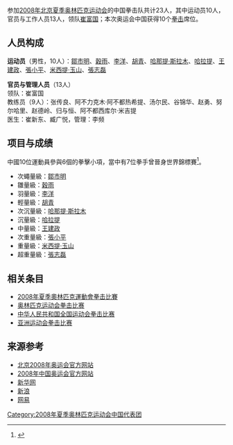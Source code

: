{{奥运中国代表团参赛项目表
|年份=2008年
|比赛项目=拳击
|项目符号文件名称=
|金牌数=1
|银牌数=/
|铜牌数=/
|奖牌总数=1
}}

参加[[2008年夏季奥林匹克运动会|2008年北京夏季奥林匹克运动会]]的中国拳击队共计23人，其中运动员10人，官员与工作人员13人，领队[[崔富国|崔富国]]；本次奥运会中国获得10个[[拳击|拳击]]席位。

== 人员构成 ==
'''运动员'''（男性，10人）：[[鄒市明|鄒市明]]、[[穀雨|穀雨]]、[[李洋|李洋]]、[[胡青|胡青]]、[[哈那提·斯拉木|哈那提·斯拉木]]、[[哈拉提|哈拉提]]、[[王建政|王建政]]、[[张小平_(拳击运动员)|張小平]]、[[米西提·玉山|米西提·玉山]]、[[張志磊|張志磊]]

'''官员与管理人员'''（13人）<br />
领队：崔富国 <br />
教练员（9人）：张传良、阿不力克木·阿不都热希提、汤尔民、谷锦华、赵勇、努尔哈里、赵德岭、归与恒、阿不都西库尔·米吉提 <br />
医生：崔新东、臧广悦，管理：李频

== 项目与成绩 ==
中國10位運動員參與6個的拳擊小項，當中有7位拳手曾晉身世界錦標賽<ref>{{Cite web |url=http://www.aiba.org/documents/site1/World%20Championships/2007/2008%20Olympic%20Qualified%20Boxers.pdf |title=World Boxing Championships Chicago 2007 |accessdate=2008-08-06 |archive-date=2008-09-11 |archive-url=https://web.archive.org/web/20080911022843/http://www.aiba.org/documents/site1/World%20Championships/2007/2008%20Olympic%20Qualified%20Boxers.pdf |dead-url=no }}</ref>。
* 次蠅量級：[[鄒市明|鄒市明]]
* 雛量級：[[穀雨|穀雨]]
* 羽量級：[[李洋|李洋]]
* 輕量級：[[胡青|胡青]]
* 次沉量級：[[哈那提·斯拉木|哈那提·斯拉木]]
* 沉量級：[[哈拉提|哈拉提]]
* 中量級：[[王建政|王建政]]
* 次重量級：[[张小平_(拳击运动员)|張小平]]
* 重量級：[[米西提·玉山|米西提·玉山]]
* 超重量級：[[張志磊|張志磊]]

== 相关条目 ==
* [[2008年夏季奧林匹克運動會拳击比賽|2008年夏季奧林匹克運動會拳击比賽]]
* [[奥林匹克运动会拳击比赛|奥林匹克运动会拳击比赛]]
* [[中华人民共和国全国运动会拳击比赛|中华人民共和国全国运动会拳击比赛]]
* [[亚洲运动会拳击比赛|亚洲运动会拳击比赛]]

== 来源参考 ==
<references />
* [http://www.beijing2008.cn 北京2008年奥运会官方网站]{{Wayback|url=http://www.beijing2008.cn/ |date=20070428014805 }}
* [http://2008.olympic.cn/ 2008年中国奥运会官方网站]{{Wayback|url=http://2008.olympic.cn/ |date=20080905005640 }}
* [http://www.xinhuanet.com/olympics/ 新华网]{{Wayback|url=http://www.xinhuanet.com/olympics/ |date=20201022065957 }}
* [http://2008.sina.com.cn 新浪]{{Wayback|url=http://2008.sina.com.cn/ |date=20201022062701 }}
* [http://2008.163.com/ 网易]{{Wayback|url=http://2008.163.com/ |date=20200508051104 }}

{{2008年夏季奥林匹克运动会中国代表团参赛项目}}

[[Category:2008年夏季奥林匹克运动会中国代表团|Category:2008年夏季奥林匹克运动会中国代表团]]